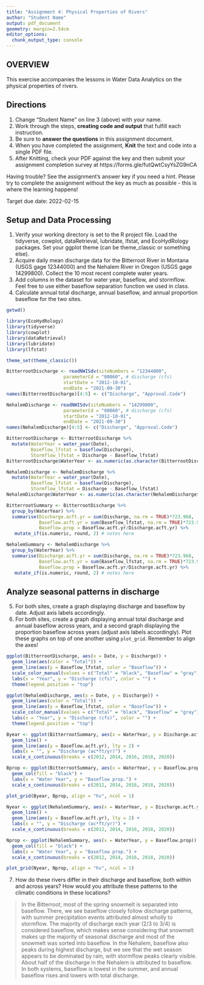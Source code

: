 ```yaml
---
title: "Assignment 4: Physical Properties of Rivers"
author: "Student Name"
output: pdf_document
geometry: margin=2.54cm
editor_options: 
  chunk_output_type: console
---
```


## OVERVIEW

This exercise accompanies the lessons in Water Data Analytics on the physical properties of rivers. 

## Directions
1. Change "Student Name" on line 3 (above) with your name.
2. Work through the steps, **creating code and output** that fulfill each instruction.
3. Be sure to **answer the questions** in this assignment document.
4. When you have completed the assignment, **Knit** the text and code into a single PDF file.
5. After Knitting, check your PDF against the key and then submit your assignment completion survey at https://forms.gle/futQwtCsyYsZG9nCA

Having trouble? See the assignment's answer key if you need a hint. Please try to complete the assignment without the key as much as possible - this is where the learning happens!

Target due date: 2022-02-15

## Setup and Data Processing

1. Verify your working directory is set to the R project file. Load the tidyverse, cowplot, dataRetrieval, lubridate, lfstat, and EcoHydRology packages. Set your ggplot theme (can be theme_classic or something else).
2. Acquire daily mean discharge data for the Bitterroot River in Montana (USGS gage 12344000) and the Nehalem River in Oregon (USGS gage 14299800). Collect the 10 most recent complete water years.
3. Add columns in the dataset for water year, baseflow, and stormflow. Feel free to use either baseflow separation function we used in class. 
4. Calculate annual total discharge, annual baseflow, and annual proportion baseflow for the two sites.

```r
getwd()

library(EcoHydRology)
library(tidyverse)
library(cowplot)
library(dataRetrieval)
library(lubridate)
library(lfstat)

theme_set(theme_classic())

BitterrootDischarge <- readNWISdv(siteNumbers = "12344000",
                     parameterCd = "00060", # discharge (cfs)
                     startDate = "2012-10-01",
                     endDate = "2021-09-30")
names(BitterrootDischarge)[4:5] <- c("Discharge", "Approval.Code")

NehalemDischarge <- readNWISdv(siteNumbers = "14299800",
                     parameterCd = "00060", # discharge (cfs)
                     startDate = "2012-10-01",
                     endDate = "2021-09-30")
names(NehalemDischarge)[4:5] <- c("Discharge", "Approval.Code")

BitterrootDischarge <- BitterrootDischarge %>%
  mutate(WaterYear = water_year(Date),
         Baseflow_lfstat = baseflow(Discharge), 
         Stormflow_lfstat = Discharge - Baseflow_lfstat)
BitterrootDischarge$WaterYear <- as.numeric(as.character(BitterrootDischarge$WaterYear))

NehalemDischarge <- NehalemDischarge %>%
  mutate(WaterYear = water_year(Date),
         Baseflow_lfstat = baseflow(Discharge), 
         Stormflow_lfstat = Discharge - Baseflow_lfstat)
NehalemDischarge$WaterYear <- as.numeric(as.character(NehalemDischarge$WaterYear))

BitterrootSummary <- BitterrootDischarge %>%
  group_by(WaterYear) %>%
  summarise(Discharge.acft.yr = sum(Discharge, na.rm = TRUE)*723.968,
            Baseflow.acft.yr = sum(Baseflow_lfstat, na.rm = TRUE)*723.968,
            Baseflow.prop = Baseflow.acft.yr/Discharge.acft.yr) %>%
   mutate_if(is.numeric, round, 2) # notes here

NehalemSummary <- NehalemDischarge %>%
  group_by(WaterYear) %>%
  summarise(Discharge.acft.yr = sum(Discharge, na.rm = TRUE)*723.968,
            Baseflow.acft.yr = sum(Baseflow_lfstat, na.rm = TRUE)*723.968,
            Baseflow.prop = Baseflow.acft.yr/Discharge.acft.yr) %>%
   mutate_if(is.numeric, round, 2) # notes here

```

## Analyze seasonal patterns in discharge

5. For both sites, create a graph displaying discharge and baseflow by date. Adjust axis labels accordingly.
6. For both sites, create a graph displaying annual total discharge and annual baseflow across years, and a second graph displaying the proportion baseflow across years (adjust axis labels accordingly). Plot these graphs on top of one another using `plot_grid`. Remember to align the axes!

```r
ggplot(BitterrootDischarge, aes(x = Date, y = Discharge)) +
  geom_line(aes(color = "Total")) +
  geom_line(aes(y = Baseflow_lfstat, color = "Baseflow")) +
  scale_color_manual(values = c("Total" = "black", "Baseflow" = "gray")) +
  labs(x = "Year", y = "Discharge (cfs)", color = "") +
  theme(legend.position = "top")

ggplot(NehalemDischarge, aes(x = Date, y = Discharge)) +
  geom_line(aes(color = "Total")) +
  geom_line(aes(y = Baseflow_lfstat, color = "Baseflow")) +
  scale_color_manual(values = c("Total" = "black", "Baseflow" = "gray")) +
  labs(x = "Year", y = "Discharge (cfs)", color = "") +
  theme(legend.position = "top")

Byear <- ggplot(BitterrootSummary, aes(x = WaterYear, y = Discharge.acft.yr)) +
  geom_line() +
  geom_line(aes(y = Baseflow.acft.yr), lty = 2) +
  labs(x = "", y = "Discharge (ac*ft/yr)") +
  scale_x_continuous(breaks = c(2012, 2014, 2016, 2018, 2020))

Bprop <- ggplot(BitterrootSummary, aes(x = WaterYear, y = Baseflow.prop)) +
  geom_col(fill = "black") +
  labs(x = "Water Year", y = "Baseflow prop.") +
  scale_x_continuous(breaks = c(2012, 2014, 2016, 2018, 2020))

plot_grid(Byear, Bprop, align = "hv", ncol = 1)

Nyear <- ggplot(NehalemSummary, aes(x = WaterYear, y = Discharge.acft.yr)) +
  geom_line() +
  geom_line(aes(y = Baseflow.acft.yr), lty = 2) +
  labs(x = "", y = "Discharge (ac*ft/yr)") +
  scale_x_continuous(breaks = c(2012, 2014, 2016, 2018, 2020))

Nprop <- ggplot(NehalemSummary, aes(x = WaterYear, y = Baseflow.prop)) +
  geom_col(fill = "black") +
  labs(x = "Water Year", y = "Baseflow prop.") +
  scale_x_continuous(breaks = c(2012, 2014, 2016, 2018, 2020))

plot_grid(Nyear, Nprop, align = "hv", ncol = 1)
```

7. How do these rivers differ in their discharge and baseflow, both within and across years? How would you attribute these patterns to the climatic conditions in these locations?

> In the Bitterroot, most of the spring snowmelt is separated into baseflow. There, we see baseflow closely follow discharge patterns, with summer precipitation events attributed almost wholly to stormflow. The majority of discharge each year (2/3 to 3/4) is considered baseflow, which makes sense considering that snowmelt makes up the majority of seasonal discharge and most of the snowmelt was sorted into baseflow. In the Nehalem, baseflow also peaks during highest discharge, but we see that the wet season appears to be dominated by rain, with stormflow peaks clearly visible. About half of the discharge in the Nehalem is attributed to baseflow. In both systems, baseflow is lowest in the summer, and annual baseflow rises and lowers with total discharge. 
